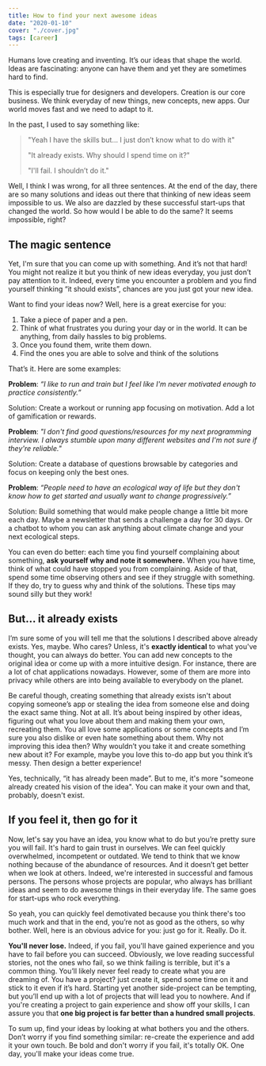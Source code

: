 ```yaml
---
title: How to find your next awesome ideas
date: "2020-01-10"
cover: "./cover.jpg"
tags: [career]
---
```


Humans love creating and inventing. It’s our ideas that shape the world. Ideas are fascinating: anyone can have them and yet they are sometimes hard to find.

This is especially true for designers and developers. Creation is our core business. We think everyday of new things, new concepts, new apps. Our world moves fast and we need to adapt to it.

In the past, I used to say something like:

> "Yeah I have the skills but… I just don’t know what to do with it"
>
> "It already exists. Why should I spend time on it?"
>
> "I'll fail. I shouldn’t do it."

Well, I think I was wrong, for all three sentences. At the end of the day, there are so many solutions and ideas out there that thinking of new ideas seem impossible to us. We also are dazzled by these successful start-ups that changed the world. So how would I be able to do the same? It seems impossible, right?

## The magic sentence

Yet, I'm sure that you can come up with something. And it’s not that hard! You might not realize it but you think of new ideas everyday, you just don’t pay attention to it. Indeed, every time you encounter a problem and you find yourself thinking “it should exists”, chances are you just got your new idea.

Want to find your ideas now? Well, here is a great exercise for you:

1. Take a piece of paper and a pen.
2. Think of what frustrates you during your day or in the world. It can be anything, from daily hassles to big problems.
3. Once you found them, write them down.
4. Find the ones you are able to solve and think of the solutions

That’s it. Here are some examples:

**Problem**: _“I like to run and train but I feel like I'm never motivated enough to practice consistently.”_

Solution: Create a workout or running app focusing on motivation. Add a lot of gamification or rewards.

**Problem**: _"I don't find good questions/resources for my next programming interview. I always stumble upon many different websites and I'm not sure if they're reliable."_

Solution: Create a database of questions browsable by categories and focus on keeping only the best ones.

**Problem**: _“People need to have an ecological way of life but they don't know how to get started and usually want to change progressively.”_

Solution: Build something that would make people change a little bit more each day. Maybe a newsletter that sends a challenge a day for 30 days. Or a chatbot to whom you can ask anything about climate change and your next ecological steps.

You can even do better: each time you find yourself complaining about something, **ask yourself why and note it somewhere.** When you have time, think of what could have stopped you from complaining. Aside of that, spend some time observing others and see if they struggle with something. If they do, try to guess why and think of the solutions. These tips may sound silly but they work!

## But... it already exists

I’m sure some of you will tell me that the solutions I described above already exists. Yes, maybe. Who cares? Unless, it's **exactly identical** to what you've thought, you can always do better. You can add new concepts to the original idea or come up with a more intuitive design. For instance, there are a lot of chat applications nowadays. However, some of them are more into privacy while others are into being available to everybody on the planet.

Be careful though, creating something that already exists isn't about copying someone’s app or stealing the idea from someone else and doing the exact same thing. Not at all. It’s about being inspired by other ideas, figuring out what you love about them and making them your own, recreating them. You all love some applications or some concepts and I’m sure you also dislike or even hate something about them. Why not improving this idea then? Why wouldn’t you take it and create something new about it? For example, maybe you love this to-do app but you think it’s messy. Then design a better experience!

Yes, technically, “it has already been made”. But to me, it's more "someone already created his vision of the idea". You can make it your own and that, probably, doesn't exist.

## If you feel it, then go for it

Now, let's say you have an idea, you know what to do but you’re pretty sure you will fail. It's hard to gain trust in ourselves. We can feel quickly overwhelmed, incompetent or outdated. We tend to think that we know nothing because of the abundance of resources. And it doesn’t get better when we look at others. Indeed, we're interested in successful and famous persons. The persons whose projects are popular, who always has brilliant ideas and seem to do awesome things in their everyday life. The same goes for start-ups who rock everything.

So yeah, you can quickly feel demotivated because you think there's too much work and that in the end, you’re not as good as the others, so why bother. Well, here is an obvious advice for you: just go for it. Really. Do it.

**You'll never lose.** Indeed, if you fail, you'll have gained experience and you have to fail before you can succeed. Obviously, we love reading successful stories, not the ones who fail, so we think failing is terrible, but it's a common thing. You’ll likely never feel ready to create what you are dreaming of. You have a project? just create it, spend some time on it and stick to it even if it’s hard. Starting yet another side-project can be tempting, but you’ll end up with a lot of projects that will lead you to nowhere. And if you're creating a project to gain experience and show off your skills, I can assure you that **one big project is far better than a hundred small projects**.

To sum up, find your ideas by looking at what bothers you and the others. Don’t worry if you find something similar: re-create the experience and add it your own touch. Be bold and don't worry if you fail, it's totally OK. One day, you'll make your ideas come true.

